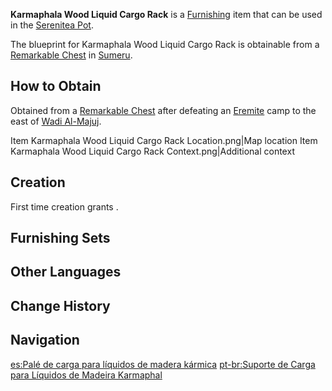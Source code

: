 {{Furnishing Infobox
|id             = 373152
|image          = Item Karmaphala Wood Liquid Cargo Rack.png
|category       = Landscape
|subcategory    = Item
|quality        = 3
|adeptal_energy = 60
|load           = 65
|reduced_load   = 47
|description    = A shelf made from [[Karmaphala Wood]] with nine large clay pots snugly arranged on top. The tightly sealed clay pots are used for transporting liquid [[Sumeru]] specialties such as [[Zaytun Peach]] juice, spice extract, and fertilizers. Apart from keeping its contents safe for extended periods of time, there is one other purpose for these intricately designed clay pots — many customers would buy the clay pots along with their liquid goods, and some even inquired about better designs. Therefore, merchants have begun to regard these clay containers as goods as well, replacing the usual pots with all kinds of elegantly designed ones.
|mention        = 
|blueprint      = Remarkable Chest
|source1        = 
}}
'''Karmaphala Wood Liquid Cargo Rack''' is a [[Furnishing]] item that can be used in the [[Serenitea Pot]].

The blueprint for Karmaphala Wood Liquid Cargo Rack is obtainable from a [[Remarkable Chest]] in [[Sumeru]].

==How to Obtain==
Obtained from a [[Remarkable Chest]] after defeating an [[Eremite]] camp to the east of [[Wadi Al-Majuj]].
<gallery>
Item Karmaphala Wood Liquid Cargo Rack Location.png|Map location
Item Karmaphala Wood Liquid Cargo Rack Context.png|Additional context
</gallery>

==Creation==
First time creation grants {{Item|Trust|24|x=60}}.
{{Recipe
|type = Creation
|time = 14h
|Karmaphala Wood = 8
|Iron Chunk = 4
|sort = Karmaphala Wood;Iron Chunk
}}

==Furnishing Sets==
{{Craft Usage}}

==Other Languages==
{{Other Languages
|en      = Karmaphala Wood Liquid Cargo Rack
|zhs     = 业果木远海液货货架
|zhs_rm  = Yèguǒ-mù Yuǎnhǎi Yèhuò Huòjià
|zht     = 業果木遠海液貨貨架
|zht_rm  = Yèguǒ-mù Yuǎnhǎi Yèhuò Huòjià
|zh_tl   = 
|ja      = 業果の遠海液体商品棚
|ja_rm   = Gouka no Enkai Ekitai Shouhinhou{{Assumed}}
|ja_tl   = 
|ko      = 카르마팔라 나무 원양 화물선의 선반
|ko_rm   = Kareumapalla Namu Wonyang Hwamulseon-ui Seonban
|ko_tl   = Karmaphala Tree Ocean Carrier's Rack
|es      = Palé de carga para líquidos de madera kármica
|es_tl   = Karmic Wood Liquid Cargo Pallet
|fr      = Rangement pour produits liquides en bois de karmaphalien
|fr_tl   = Liquid Product Storage Unit in Karmaphala Wood
|ru      = Подставка для жидких грузов из древесины кармафалы
|ru_tl   = Karmaphala Wood Support for Liquid Cargo
|th      = ชั้นวางสินค้าของเหลวไม้ Karmaphala
|th_rm   = 
|th_tl   = 
|vi      = Kệ Hàng Chất Lỏng Hàng Hải Gỗ Karmaphala
|vi_tl   = 
|de      = Karmaphala-Holzregal für Flüssigwaren aus dem offenen Meer
|de_tl   = 
|id      = Rak Kargo Cair Kayu Karmaphala
|id_tl   = Karmaphala Wood Liquid Cargo Rack
|pt      = Suporte de Carga para Líquidos de Madeira Karmaphal
|pt_tl   = 
|tr      = Karmaphala Kütüğü Sıvı Yük Askısı
|tr_tl   = 
|it      = Portaliquidi in legno di Karmaphala
|it_tl   = 
}}

==Change History==
{{Change History|3.4}}

==Navigation==
{{Furnishing Navbox|exterior}}

[[es:Palé de carga para líquidos de madera kármica]]
[[pt-br:Suporte de Carga para Líquidos de Madeira Karmaphal]]